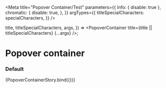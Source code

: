 

<Meta
  title="Popover Container/Test"
  parameters={{
    info: { disable: true },
    chromatic: {
      disable: true,
    },
  }}
  argTypes={{
    titleSpecialCharacters: specialCharacters,
  }}
/>

  title,
  titleSpecialCharacters,
  args,
}) => <PopoverContainer title={title || titleSpecialCharacters} {...args} />;

# Popover container

### Default

<Canvas>
  <Story
    name="default"
    args={{
      title: "Title",
      titleSpecialCharacters: undefined,
      open: true,
    }}
  >
    {PopoverContainerStory.bind({})}
  </Story>
</Canvas>
